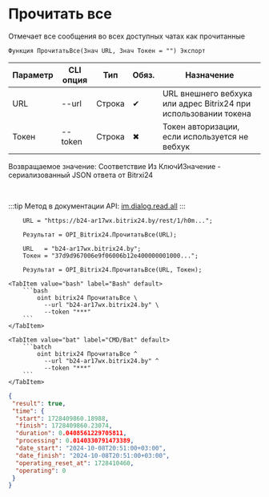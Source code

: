 ﻿---
sidebar_position: 19
---


# Прочитать все
 Отмечает все сообщения во всех доступных чатах как прочитанные



`Функция ПрочитатьВсе(Знач URL, Знач Токен = "") Экспорт`

  | Параметр | CLI опция | Тип | Обяз. | Назначение |
  |-|-|-|-|-|
  | URL | --url | Строка | &#x2714; | URL внешнего вебхука или адрес Bitrix24 при использовании токена |
  | Токен | --token | Строка | &#x2716; | Токен авторизации, если используется не вебхук |

  
  Возвращаемое значение:   Соответствие Из КлючИЗначение - сериализованный JSON ответа от Bitrxi24

<br/>

:::tip
Метод в документации API: [im.dialog.read.all](https://dev.1c-bitrix.ru/learning/course/?COURSE_ID=93&LESSON_ID=23804)
:::
<br/>



```bsl title="Пример использования для 1С:Предприятие/OneScript"
    URL = "https://b24-ar17wx.bitrix24.by/rest/1/h0m...";

    Результат = OPI_Bitrix24.ПрочитатьВсе(URL);

    URL   = "b24-ar17wx.bitrix24.by";
    Токен = "37d9d967006e9f06006b12e400000001000...";

    Результат = OPI_Bitrix24.ПрочитатьВсе(URL, Токен);
```
    

 <Tabs>
  
    <TabItem value="bash" label="Bash" default>
        ```bash
            oint bitrix24 ПрочитатьВсе \
              --url "b24-ar17wx.bitrix24.by" \
              --token "***"
        ```
    </TabItem>
  
    <TabItem value="bat" label="CMD/Bat" default>
        ```batch
            oint bitrix24 ПрочитатьВсе ^
              --url "b24-ar17wx.bitrix24.by" ^
              --token "***"
        ```
    </TabItem>
</Tabs>


```json title="Результат"
{
 "result": true,
 "time": {
  "start": 1728409860.18988,
  "finish": 1728409860.23074,
  "duration": 0.0408561229705811,
  "processing": 0.0140330791473389,
  "date_start": "2024-10-08T20:51:00+03:00",
  "date_finish": "2024-10-08T20:51:00+03:00",
  "operating_reset_at": 1728410460,
  "operating": 0
 }
}
```
